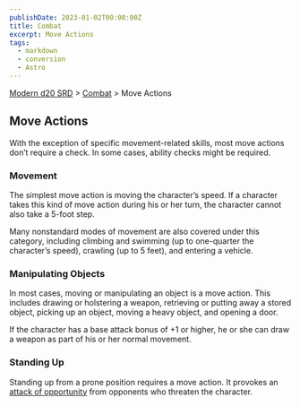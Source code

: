 ```yaml
---
publishDate: 2023-01-02T00:00:00Z
title: Combat
excerpt: Move Actions
tags:
  - markdown
  - conversion
  - Astro
---
```


[Modern d20 SRD](/#modernD20) > [Combat](modern-d20-srd-combat-index) > Move Actions

## Move Actions

With the exception of specific movement-related skills, most move actions
don’t require a check. In some cases, ability checks might be required.

### Movement

The simplest move action is moving the character’s speed. If a character takes
this kind of move action during his or her turn, the character cannot also
take a 5-foot step.

Many nonstandard modes of movement are also covered under this category,
including climbing and swimming (up to one-quarter the character’s speed),
crawling (up to 5 feet), and entering a vehicle.

### Manipulating Objects

In most cases, moving or manipulating an object is a move action. This
includes drawing or holstering a weapon, retrieving or putting away a stored
object, picking up an object, moving a heavy object, and opening a door.

If the character has a base attack bonus of +1 or higher, he or she can draw a
weapon as part of his or her normal movement.

### Standing Up

Standing up from a prone position requires a move action. It provokes an
[attack of opportunity](modern-d20-srd-combat-attacks-of-opportunity) from
opponents who threaten the character.

